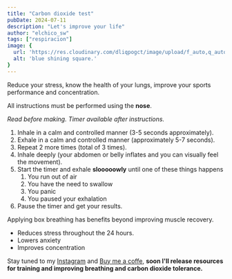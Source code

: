 ```yaml
---
title: "Carbon dioxide test"
pubDate: 2024-07-11
description: "Let's improve your life"
author: "elchico_sw"
tags: ["respiracion"]
image: {
  url: 'https://res.cloudinary.com/dliqpogct/image/upload/f_auto,q_auto/v1/mysite/box-breathing',
  alt: 'blue shining square.'
}
---
```





Reduce your stress, know the health of your lungs, improve your sports performance and concentration.

All instructions must be performed using the **nose**. 

_Read before making. Timer available after instructions._

1. Inhale in a calm and controlled manner (3-5 seconds approximately).
2. Exhale in a calm and controlled manner (approximately 5-7 seconds).
3. Repeat 2 more times (total of 3 times).
4. Inhale deeply (your abdomen or belly inflates and you can visually feel the movement).
5. Start the timer and exhale **slooooowly** until one of these things happens
    1. You run out of air
    2. You have the need to swallow
    3. You panic
    4. You paused your exhalation
6. Pause the timer and get your results.


<Breathing />
Applying box breathing has benefits beyond improving muscle recovery.

- Reduces stress throughout the 24 hours.
- Lowers anxiety
- Improves concentration

Stay tuned to my [Instagram](https://www.instagram.com/elchico_sw/) and [Buy me a coffe](https://www.buymeacoffee.com/elchico.coach), **soon I'll release resources for training and improving breathing and carbon dioxide tolerance.**